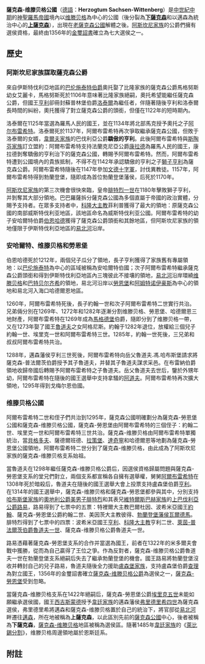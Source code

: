 {{Infobox Former Country
|native_name            = ''Herzogtum Sachsen-Wittenberg''
|conventional_long_name = 薩克森-维滕贝格公國
|common_name            = 薩克森公國
|width=24em;
|continent              = [[歐洲|歐洲]]
|region                 = [[中歐|中歐]]
|country                = [[德國|德國]]
|era                    = 中世紀
|status                 = [[選侯國|選侯國]]
|empire                 = [[神聖羅馬帝國|神聖羅馬帝國]]
|government_type        =公國
|
|year_start             = 1296年
|year_end               = 1356年
|
|event_start            = [[薩克森公國|薩克森公國]]解體
|date_start             = 
|event_end              = 1356年金璽詔書
|date_end               = 
|event_post             = [[韋廷王朝|韋廷家族]]繼承 
|date_post              = 1423年
|
|p1                     = 薩克森公國
|image_p1               = [[File:Coat_of_arms_of_Lower_Saxony.svg|24px]]
|s1                     = 薩克森選侯國
|image_s1               = [[File:Blason_Jean-Georges_IV_de_Saxe.svg|24px]]
|
|image_map              = Mark Lausitz.jpg
|image_map_caption      = 薩克森-维滕贝格公國 (位於圖片中上方之深綠部分)
|image_flag             = 
|image_coat             = Coat of arms of Saxony.svg
|symbol                 = 紋章
|capital                = [[路德城维滕贝格|维滕贝格]]
|
|leader1                = [[阿爾布雷希特二世_(薩克森)|阿爾布雷希特二世]]
|leader2                = [[魯道夫一世|魯道夫一世]]
|year_leader1           = 1296–1298
|year_leader2           = 1298–1356
|title_leader           = [[阿斯坎尼家族|阿斯坎尼家族]]公爵
}}{{NoteTA|zh-cn:维滕贝格; zh-tw:維滕堡; zh-hk:維滕貝格;
}}

'''薩克森-维滕贝格公國'''（[[德語|德語]]：'''Herzogtum Sachsen-Wittenberg'''）是[[中世紀中期|中世紀中期]]的[[神聖羅馬帝國|神聖羅馬帝國]]境內以[[路德城维滕贝格|维滕贝格]]為中心的公國（後分裂為'''[[下薩克森|下薩克森]]'''和以邁森為統治中心的'''[[薩克森選侯國|上薩克森]]'''），出現在[[薩克森公國|老薩克森公國]]解體之後。[[阿斯坎尼家族|阿斯坎尼家族]]的公爵們擁有選侯資格，最終由1356年的[[金璽詔書|金璽詔書]]確立為七大選侯之一。

== 歷史 ==

=== 阿斯坎尼家族謀取薩克森公爵 ===
來自伊斯特伐利亞地區的[[巴伦施泰特|巴伦施泰特]][[伯爵|伯爵]]奧托娶了比隆家族的薩克森公爵馬格努斯幼女艾麗卡，馬格努斯死於1106年意味著比隆家族絕嗣，奧托希望能繼任薩克森公爵，但國王[[亨利五世_(神圣罗马帝国)|亨利]]卻冊封蘇普林堡伯爵[[洛泰尔二世_(神圣罗马帝国)|洛泰爾]]為繼任者，伴隨著隨後亨利和洛泰爾長時間的糾紛，奧托獲得了對立薩克森公爵的頭銜，但僅在1122年的短時期內。

洛泰爾在1125年當選為羅馬人民的國王，並在1134年將北部馬克授予奧托之子[[阿尔布雷希特一世_(勃兰登堡)|阿尔布雷希特]]。洛泰爾死於1137年，阿爾布雷希特再次爭取繼承薩克森公國，但敗于洛泰爾的女婿，[[韋爾夫家族|韋爾夫家族]]的巴伐利亞公爵'''驕傲的亨利'''。此後阿爾布雷希特與[[霍亨斯陶芬王朝|斯陶芬家族]]訂立盟約：阿爾布雷希特支持法蘭克尼亞公爵[[康拉德三世_(德意志)|康拉德]]為羅馬人民的國王，康拉德剝奪驕傲的亨利治下的薩克森公國，轉賜予阿爾布雷希特。然而，阿爾布雷希特遭到公國境內的貴族抵制，不得不在1142年承認驕傲的亨利之子[[狮子亨利|獅子亨利]]為薩克森公爵。阿爾布雷希特隨後在1147年參加[[文德十字军|文德十字軍]]，討伐異教徒。1157年，阿爾布雷希特得到勃蘭登堡，隨即成為首位勃蘭登堡藩侯，后死於1170年。

[[阿斯坎尼家族|阿斯坎尼家族]]的第三次機會很快來臨，皇帝[[腓特烈一世_(神圣罗马帝国)|腓特烈一世]]在1180年擊敗獅子亨利，并剝奪其大部分領地。巴巴羅薩拆分薩克森公國為多個直屬于帝國的政治實體，分賜予支持者。在眾多支持者中，[[科隆大主教|科隆大主教]]菲利普獲得了最大的領地：原薩克森公國的南部威斯特伐利亚地區，該地區命名為威斯特伐利亚公國。阿爾布雷希特的幼子安哈爾特伯爵[[伯恩哈德_(薩克森)|伯恩哈德]]獲得了薩克森公爵頭銜和其餘地區，但阿斯坎尼家族的領地僅限于伊斯特伐利亞地區的[[易北河|易北河]]沿岸。

=== 安哈爾特、维滕贝格和勞恩堡 ===
伯恩哈德死於1212年，兩個兒子瓜分了領地，長子亨利獲得了家族舊有專屬領地：以[[巴伦施泰特|巴伦施泰特]]為中心的區域被稱為安哈爾特伯國；次子阿爾布雷希特繼承薩克森公爵頭銜和得到伊斯特伐利亞地區內三塊彼此不接壤的領地，[[易北河|易北河]]沿岸環繞[[維滕貝格|维滕贝格]]和[[巴特贝尔齐希|巴特贝尔齐希]]的領地，易北河沿岸以[[劳恩堡|勞恩堡]]和[[阿姆特诺伊豪斯|阿姆特诺伊豪斯]]為中心的領地和易北河入海口哈德爾恩地區。

1260年，阿爾布雷希特死後，長子約翰一世和次子阿爾布雷希特二世實行共治。兄弟倆分別在1269年、1272年和1282年逐漸分割维滕贝格、勞恩堡、哈德爾恩三地財產，阿爾布雷希特在1269年成為[[馬格德堡|馬格德堡]]伯爵，隨即分到了维滕贝格一帶，又在1273年娶了國王[[鲁道夫一世_(德意志)|魯道夫]]之女阿格尼斯。約翰于1282年退位，放權給三個兒子約翰一世、埃里克一世和阿爾布雷希特三世。1285年，約翰一世死後，三兄弟和叔叔阿爾布雷希特共治。

1288年，邁森藩侯亨利三世死後，阿爾布雷希特向岳父魯道夫.馮.哈布斯堡請求將薩克森-普法爾茨伯爵授予其子魯道夫，并替其子魯道夫謀求采邑。在布雷納伯爵領地收歸帝國后轉賜予阿爾布雷希特之子魯道夫。岳父魯道夫去世后，鑒於外甥年幼，阿爾布雷希特在隨後的國王選舉中支持拿騷的[[阿道夫一世_(德意志)|阿道夫]]。阿爾布雷希特再次擴大領地，1295年得到戈梅尔恩伯國。

=== 维滕贝格公國 ===
阿爾布雷希特二世和侄子們共治到1295年，薩克森公國明確劃分為薩克森-勞恩堡公國和薩克森-维滕贝格公國，薩克森-勞恩堡由阿爾布雷希特的三個侄子：約翰二世、埃里克一世和阿爾布雷希特三世共治。薩克森-维滕贝格由阿爾布雷希特單獨統治，當[[貝格多夫區|貝格多夫]]、薩德爾班德、[[拉策堡|拉策堡]]、[[阿姆特诺伊豪斯|達奇寧]]和哈德爾恩等地劃為薩克森-勞恩堡公國領地，阿爾布雷希特二世分到了薩克森-维滕贝格，由此成為了阿斯坎尼家族的薩克森-维滕贝格支系始祖。

當魯道夫在1298年繼任薩克森-维滕贝格公爵后，因選侯資格歸屬問題與薩克森-勞恩堡支系的堂兄們對立，兩個支系都宣稱各自擁有選舉權，舅舅[[阿尔布雷希特一世_(德意志)|阿爾布雷希特]]在1308年死於暗殺后，魯道夫在隨後的國王選舉大會上投票支持盧森堡伯爵[[亨利七世_(神圣罗马帝国)|亨利]]。在1314年的國王選舉中，薩克森-维滕贝格和薩克森-勞恩堡都參與其中，分別支持[[哈布斯堡家族|哈布斯堡家族]]的[[奧地利統治者列表|奧地利公爵]][[腓特烈三世_(奥地利)|美男子腓特烈]]和其表兄[[維特爾斯巴赫家族|維特爾斯巴赫家族]]的[[巴伐利亞統治者列表|上巴伐利亞公爵]][[路易四世_(神圣罗马帝国)|路易]]，路易得到了七票中的五票：特裡爾大主教巴爾杜因、波希米亞國王[[约翰一世_(波希米亚)|約翰]]、薩克森-勞恩堡公爵約翰二世、美因茨大主教彼得、[[勃蘭登堡藩侯|勃蘭登堡藩侯]][[瓦爾德馬一世|瓦爾德馬]]。腓特烈得到了七票中的四票：波希米亞國王[[亨利_(克恩滕)|亨利]]、[[科隆大主教|科隆大主教]]亨利二世、[[普法爾茨統治者列表|萊茵-普法爾茨伯爵]][[鲁道夫一世_(上巴伐利亚)|魯道夫一世]]、薩克森-维滕贝格公爵魯道夫一世。

路易憑藉著薩克森-勞恩堡支系的合作并當選為國王，前者在1322年的米多爾夫會戰中獲勝，從而為自己贏得了王位之爭。作為反對者，薩克森-维滕贝格公爵魯道夫一世在勃蘭登堡支系絕嗣后失去了繼承勃蘭登堡的機會。國王路易將勃蘭登堡沒收并轉封自己的兒子路易，魯道夫隨後全力援助[[盧森堡王朝|盧森堡家族]]，支持盧森堡伯爵[[查理四世_(神圣罗马帝国)|查理]]為對立國王，1356年的金璽詔書確立[[薩克森-维滕贝格公爵|薩克森-维滕贝格公爵]]為選侯之一，[[薩克森-勞恩堡|薩克森-勞恩堡]]受到忽略。

當薩克森-维滕贝格支系在1422年絕嗣后，薩克森-勞恩堡公爵[[埃里克五世|埃里克五世]]未能如願繼承選侯國，國王[[西吉斯蒙德_(神圣罗马帝国)|西吉斯蒙德]]授予[[韋廷王朝|韋廷家族]]的邁森藩侯[[弗里德里希四世|弗里德里希四世]]為薩克森選侯，弗里德里希將邁森和薩克森-维滕贝格置於自己的統治下，將官邸從[[易北河|易北河]]畔遷往[[邁森|邁森]]，所在地被稱為'''上薩克森'''，以此區別先前的[[薩克森公國|薩克森公國]]中心，後者被稱為'''下薩克森'''，[[薩克森-维滕贝格|薩克森-维滕贝格]]地區被稱為選侯區。隨著1485年[[韋廷家族|韋廷家族]]的《[[萊比錫分割|萊比錫分割]]》，维滕贝格周邊領地屬於恩斯廷系。

==附註==
{{Reflist}}